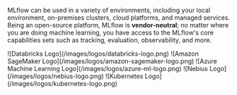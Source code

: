 
MLflow can be used in a variety of environments, including your local environment, on-premises clusters, cloud platforms, and managed services. Being an open-source platform, MLflow is **vendor-neutral**; no matter where you are doing machine learning, you have access to the MLflow's core capabilities sets such as tracking, evaluation, observability, and more.

<CardGroup cols={5}>
  <SmallLogoCard link="https://docs.databricks.com/aws/en/mlflow3/genai/">
    <span>![Databricks Logo](/images/logos/databricks-logo.png)</span>
  </SmallLogoCard>
  <SmallLogoCard link="https://aws.amazon.com/sagemaker-ai/experiments/">
    <span>![Amazon SageMaker Logo](/images/logos/amazon-sagemaker-logo.png)</span>
  </SmallLogoCard>
  <SmallLogoCard link="https://learn.microsoft.com/en-us/azure/machine-learning/concept-mlflow?view=azureml-api-2">
    <span>![Azure Machine Learning Logo](/images/logos/azure-ml-logo.png)</span>
  </SmallLogoCard>
  <SmallLogoCard link="https://nebius.com/services/managed-mlflow">
    <span>![Nebius Logo](/images/logos/nebius-logo.png)</span>
  </SmallLogoCard>
  <SmallLogoCard link="/ml/tracking">
    <span>![Kubernetes Logo](/images/logos/kubernetes-logo.png)</span>
  </SmallLogoCard>
</CardGroup>
